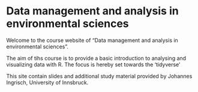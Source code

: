 # Data management and analysis in environmental sciences {.unnumbered}

Welcome to the course website of "Data management and analysis in environmental sciences". 

The aim of tihs course is to provide a basic introduction to analysing and visualizing data with R. 
The focus is hereby set towards the 'tidyverse'

This site contain slides and additional study material provided by Johannes Ingrisch, University of Innsbruck. 